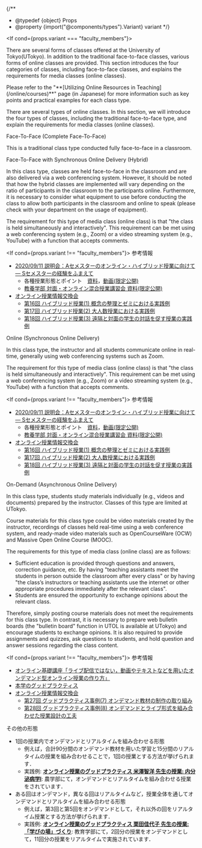 
{/**
  * @typedef {object} Props
  * @property {import("@components/types").Variant} variant
  */}

<If cond={props.variant === "faculty_members"}>
  <p>
    There are several forms of classes offered at the University of Tokyo(UTokyo). In addition to the traditional face-to-face classes, various forms of online classes are provided. This section introduces the four categories of classes, including face-to-face classes, and explains the requirements for media classes (online classes).
  </p>
  <p>
    Please refer to the "**[Utilizing Online Resources in Teaching](/online/courses)**" page (in Japanese) for more information such as key points and practical examples for each class type.
  </p>
  <p slot="else">
    There are several types of online classes. In this section, we will introduce the four types of classes, including the traditional face-to-face type, and explain the requirements for media classes (online classes).
  </p>
</If>

<Heading variant={props.variant} base={4}>Face-To-Face (Complete Face-To-Face)</Heading>
<p>
  This is a traditional class type conducted fully face-to-face in a classroom.
</p>

<Heading variant={props.variant} base={4}>
  Face-To-Face with Synchronous Online Delivery (Hybrid)
</Heading>

In this class type, classes are held face-to-face in the classroom and are also delivered via a web conferencing system. However, it should be noted that how the hybrid classes are implemented will vary depending on the ratio of participants in the classroom to the participants online. Furthermore, it is necessary to consider what equipment to use before conducting the class to allow both participants in the classroom and online to speak (please check with your department on the usage of equipment).

The requirement for this type of media class (online class) is that "the class is held simultaneously and interactively". This requirement can be met using a web conferencing system (e.g., Zoom) or a video streaming system (e.g., YouTube) with a function that accepts comments.

<If cond={props.variant !== "faculty_members"}>
  <Heading variant={props.variant} base={4}>参考情報</Heading>

  * [2020/09/11 説明会：Aセメスターのオンライン・ハイブリッド授業に向けて ― Sセメスターの経験をふまえて](/events/2020-09-11/)
      * 各種授業形態とポイント　[資料](/events/2020-09-11/slides/04-course-types.pdf)，[動画(限定公開)](https://www.youtube.com/watch?v=O2g44UTeiwU)
      * [教養学部 対面・オンライン混合授業講習会 資料(限定公開)](https://drive.google.com/file/d/12gpNprhRGoIBs1atdGoPSLmKQH4JKEDq/view)
  * [オンライン授業情報交換会](/events/luncheon/)
      * [第16回 ハイブリッド授業(1) 概念の整理とゼミにおける実践例](/events/luncheon/2020-10-20/)
      * [第17回 ハイブリッド授業(2) 大人数授業における実践例](/events/luncheon/2020-10-29/)
      * [第18回 ハイブリッド授業(3) 遠隔と対面の学生の対話を促す授業の実践例](/events/luncheon/2020-11-06/)
</If>

<Heading variant={props.variant} base={4}>Online (Synchronous Online Delivery)</Heading>

In this class type, the instructor and all students communicate online in real-time, generally using web conferencing systems such as Zoom.

The requirement for this type of media class (online class) is that "the class is held simultaneously and interactively". This requirement can be met using a web conferencing system (e.g., Zoom) or a video streaming system (e.g., YouTube) with a function that accepts comments.

<If cond={props.variant !== "faculty_members"}>
  <Heading variant={props.variant} base={4}>参考情報</Heading>

  * [2020/09/11 説明会：Aセメスターのオンライン・ハイブリッド授業に向けて ― Sセメスターの経験をふまえて](/events/2020-09-11/)
      * 各種授業形態とポイント　[資料](/events/2020-09-11/slides/04-course-types.pdf)，[動画(限定公開)](https://www.youtube.com/watch?v=O2g44UTeiwU)
      * [教養学部 対面・オンライン混合授業講習会 資料(限定公開)](https://drive.google.com/file/d/12gpNprhRGoIBs1atdGoPSLmKQH4JKEDq/view)
  * [オンライン授業情報交換会](/events/luncheon/)
      * [第16回 ハイブリッド授業(1) 概念の整理とゼミにおける実践例](/events/luncheon/2020-10-20/)
      * [第17回 ハイブリッド授業(2) 大人数授業における実践例](/events/luncheon/2020-10-29/)
      * [第18回 ハイブリッド授業(3) 遠隔と対面の学生の対話を促す授業の実践例](/events/luncheon/2020-11-06/)
</If>

<Heading variant={props.variant} base={4}>On-Demand (Asynchronous Online Delivery)</Heading>

In this class type, students study materials individually (e.g., videos and documents) prepared by the instructor. Classes of this type are limited at UTokyo.

Course materials for this class type could be video materials created by the instructor, recordings of classes held real-time using a web conference system, and ready-made video materials such as OpenCourseWare (OCW) and Massive Open Online Course (MOOC).

The requirements for this type of media class (online class) are as follows:

- Sufficient education is provided through questions and answers, correction guidance, etc. By having "teaching assistants meet the students in person outside the classroom after every class" or by having "the class’s instructors or teaching assistants use the internet or other appropriate procedures immediately after the relevant class".
- Students are ensured the opportunity to exchange opinions about the relevant class.

Therefore, simply posting course materials does not meet the requirements for this class type. In contrast, it is necessary to prepare web bulletin boards (the "bulletin board" function in UTOL is available at UTokyo) and encourage students to exchange opinions. It is also required to provide assignments and quizzes, ask questions to students, and hold question and answer sessions regarding the class content.

<If cond={props.variant !== "faculty_members"}>
  <Heading variant={props.variant} base={4}>参考情報</Heading>

  * [オンライン基礎講座「ライブ配信ではない，動画やテキストなどを用いたオンデマンド型オンライン授業の作り方」](/events/2020-03-27/)
  * [本学のグッドプラクティス](/good-practice/)
  * [オンライン授業情報交換会](/events/luncheon/)
      * [第27回 グッドプラクティス事例(7) オンデマンド教材の制作の取り組み](/events/luncheon/2021-01-20/)
      * [第28回 グッドプラクティス事例(8) オンデマンドとライブ形式を組み合わせた授業設計の工夫](/events/luncheon/2021-01-28/)

  <Heading variant={props.variant} base={3}>その他の形態</Heading>

  * 1回の授業内でオンデマンドとリアルタイムを組み合わせる形態
      * 例えば，合計90分間のオンデマンド教材を用いた学習と15分間のリアルタイムの授業を組み合わせることで，1回の授業とする方法が挙げられます．
      * 実践例: **[オンライン授業のグッドプラクティス 米澤智洋 先生の授業: 内分泌病学Ⅰ](/good-practice/interview/yonezawa)**: 農学部にて，オンデマンドとリアルタイムを組み合わせる授業をされています．
  * ある回はオンデマンド，異なる回はリアルタイムなど，授業全体を通してオンデマンドとリアルタイムを組み合わせる形態
      * 例えば，第3回と第5回をオンデマンドとして，それ以外の回をリアルタイム授業とする方法が挙げられます．
      * 実践例: **[オンライン授業のグッドプラクティス 栗田佳代子 先生の授業: 「学びの場」づくり](/good-practice/interview/kurita)**: 教育学部にて，2回分の授業をオンデマンドとして，11回分の授業をリアルタイムで実施されています．
</If>
